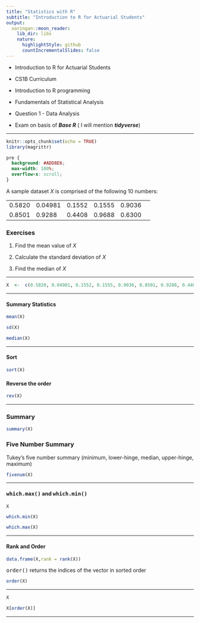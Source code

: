 ```yaml
---
title: "Statistics with R"
subtitle: "Introduction to R for Actuarial Students"
output:
  xaringan::moon_reader:
    lib_dir: libs
    nature:
      highlightStyle: github
      countIncrementalSlides: false
---
```


* Introduction to R for Actuarial Students

* CS1B Curriculum

* Introduction to R programming
* Fundamentals of Statistical Analysis

* Question 1 - Data Analysis
* Exam on basis of ***Base R*** ( I will mention ***tidyverse***)

---


```r
knitr::opts_chunk$set(echo = TRUE)
library(magrittr)
```

```css
pre {
  background: #ADD8E6;
  max-width: 100%;
  overflow-x: scroll;
}
```

A sample dataset $X$ is comprised of the following 10 numbers:

|       |        |        |        |        |        |
|-------|--------|--------|--------|--------|--------|
| 0.5820 | 0.04981 | 0.1552 | 0.1555 | 0.9036 |
| 0.8501 | 0.9288  | 0.4408 | 0.9688 | 0.6300 |


### Exercises

1. Find the mean value of $X$ 

2. Calculate the standard deviation of $X$ 

3. Find the median of $X$ 

---



```r
X  <-  c(0.5820, 0.04981, 0.1552, 0.1555, 0.9036, 0.8501, 0.9288, 0.4408, 0.9688, 0.6300)
```

---

#### Summary Statistics

```r
mean(X)
```

```r
sd(X)
```

```r
median(X)
```

---

#### Sort

```r
sort(X)
```

#### Reverse the order

```r
rev(X)
```



---

### Summary

```r
summary(X)
```

### Five Number Summary

Tukey's five number summary (minimum, lower-hinge, median, upper-hinge, maximum)

```r
fivenum(X)
```

---

#### <tt>which.max()</tt> and <tt>which.min()</tt>

```[r]
X
```

```r
which.min(X)
```

```r
which.max(X)
```

---

#### Rank and Order



```r
data.frame(X,rank = rank(X))
```

<tt>order()</tt> returns the indices of the vector in sorted order

```r
order(X) 
```

---


```r
X
```


```r
X[order(X)]
```


---